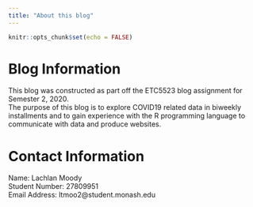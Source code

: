 ```yaml
---
title: "About this blog"
---
```


```r
knitr::opts_chunk$set(echo = FALSE)
```

# Blog Information
This blog was constructed as part off the ETC5523 blog assignment for Semester 2, 2020.\
The purpose of this blog is to explore COVID19 related data in biweekly installments and to gain experience with the R programming language to communicate with data and produce websites.

# Contact Information
Name: Lachlan Moody\
Student Number: 27809951\
Email Address: ltmoo2@student.monash.edu